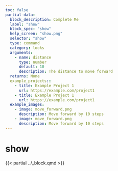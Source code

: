 ```yaml
---
toc: false
partial-data:
  block_description: Complete Me
  label: "show"
  block_spec: "show"
  help_screen: "show.png"
  selector: "show"
  type: command
  category: looks
  arguments:
    - name: distance
      type: number
      default: 10
      description: The distance to move forward
  returns: None
  example_projects::
    - title: Example Project 1
      url: https://example.com/project1
    - title: Example Project 1
      url: https://example.com/project1
  example_images:
    - image: move_forward.png
      description: Move forward by 10 steps
    - image: move_forward.png
      description: Move forward by 10 steps
---
```


# show {.unnumbered}

{{< partial ../_block.qmd >}}
